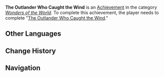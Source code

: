 {{Achievement Infobox
|title        = The Outlander Who Caught the Wind
|id           = 84001
|order id     = 4002
|category     = Wonders of the World
|description  = Complete "[[The Outlander Who Caught the Wind]]."
|requirements = 
|primogems    = 10
|tracking     = 
|hidden       = 1
|quest        = The Outlander Who Caught the Wind
|type         = Quest
}}
'''The Outlander Who Caught the Wind''' is an [[Achievement]] in the category ''[[Wonders of the World]]''. To complete this achievement, the player needs to complete "[[The Outlander Who Caught the Wind]]."
<!--
==Trivia==

==Video Guides==
{{EVT
|video1   = 
|caption1 = 
}}
-->
==Other Languages==
{{Transclude|The Outlander Who Caught the Wind|Other Languages}}

==Change History==
{{Change History|1.0}}
<!--
==References==
{{Reflist}}
-->
==Navigation==
{{Achievement Navbox|Wonders of the World|Quest}}